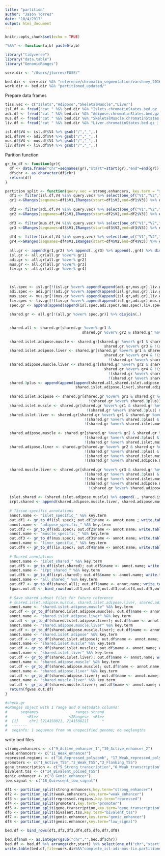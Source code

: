 ```yaml
---
title: "partition"
author: "Jason Torres"
date: "10/4/2017"
output: html_document
---
```


```r
knitr::opts_chunk$set(echo = TRUE)
```

```r

"%&%" <- function(a,b) paste0(a,b)

library("tidyverse")
library("data.table")
library("GenomicRanges")

serv.dir <- "/Users/jtorres/FUSE/"

bed.dir <- serv.dir %&% "reference/chromatin_segmentation/varshney_2016/chromatin_states/" 
work.dir <- bed.dir %&% "partitioned_updated/"


```



Prepare data frames 


```r

tiss.vec <- c("Islets","Adipose","SkeletalMuscle","Liver")
isl.df <- fread("cat " %&% bed.dir %&% "Islets.chromatinStates.bed.gz | zmore",sep="\t")
adi.df <- fread("cat " %&% bed.dir %&% "Adipose.chromatinStates.bed.gz | zmore",sep="\t")
mus.df <- fread("cat " %&% bed.dir %&% "SkeletalMuscle.chromatinStates.bed.gz | zmore",sep="\t")
liv.df <- fread("cat " %&% bed.dir %&% "Liver.chromatinStates.bed.gz | zmore",sep="\t")

isl.df$V4 <- isl.df$V4 %>% gsub("/","_",.)
adi.df$V4 <- adi.df$V4 %>% gsub("/","_",.)
mus.df$V4 <- mus.df$V4 %>% gsub("/","_",.)
liv.df$V4 <- liv.df$V4 %>% gsub("/","_",.)

```


Parition function 

```r

gr_to_df <- function(gr){
  df <- data.frame("chr"=seqnames(gr),"start"=start(gr),"end"=end(gr))
  df$chr <- as.character(df$chr)
  return(df)
}

partition_split <- function(query.vec = strong.enhancers, key.term = "strong_enhancer"){
  df1 <- filter(isl.df,V4 %in% query.vec) %>% select(one_of("V1","V2","V3"))
  gr1 <-GRanges(seqnames=df1$V1,IRanges(start=df1$V2,end=df1$V3)) %>% disjoin(.)
  
  df2 <- filter(adi.df,V4 %in% query.vec) %>% select(one_of("V1","V2","V3"))
  gr2 <-GRanges(seqnames=df2$V1,IRanges(start=df2$V2,end=df2$V3)) %>% disjoin(.)
  
  df3 <- filter(mus.df,V4 %in% query.vec) %>% select(one_of("V1","V2","V3"))
  gr3 <-GRanges(seqnames=df3$V1,IRanges(start=df3$V2,end=df3$V3)) %>% disjoin(.)
  
  df4 <- filter(liv.df,V4 %in% query.vec) %>% select(one_of("V1","V2","V3"))
  gr4 <-GRanges(seqnames=df4$V1,IRanges(start=df4$V2,end=df4$V3)) %>% disjoin(.)
  
  all.gr <- append(gr1,gr2) %>% append(.,gr3) %>% append(.,gr4) %>% disjoin(.)
  isl.gr <- all.gr[all.gr %over% gr1]
  adi.gr <- all.gr[all.gr %over% gr2]
  mus.gr <- all.gr[all.gr %over% gr3]
  liv.gr <- all.gr[all.gr %over% gr4]

  
  
  isl.spec <- isl.gr[!(isl.gr %over% append(append(adi.gr,mus.gr),liv.gr))] 
  adi.spec <- adi.gr[!(adi.gr %over% append(append(isl.gr,mus.gr),liv.gr))] 
  mus.spec <- mus.gr[!(mus.gr %over% append(append(isl.gr,adi.gr),liv.gr))] 
  liv.spec <- liv.gr[!(liv.gr %over% append(append(isl.gr,adi.gr),mus.gr))] 
  spec.gr <- append(append(append(isl.spec,adi.spec),mus.spec),liv.spec)
  
  shared.gr <- all.gr[!(all.gr %over% spec.gr)] %>% disjoin(.)

  
  shared.all <- shared.gr[shared.gr %over% gr1 & 
                                   shared.gr %over% gr2 & shared.gr %over% gr3 & shared.gr %over% gr4]  #%>% disjoin(.)
  
  shared.islet.adipose.muscle <- shared.gr[shared.gr %over% gr1 & shared.gr %over% gr2 & 
                                             shared.gr %over% gr3 & !(shared.gr %over% shared.all)]  #%>% disjoin(.)
  shared.islet.adipose.liver <- shared.gr[shared.gr %over% gr1 & shared.gr %over% gr2 & 
                                             shared.gr %over% gr4 & !(shared.gr %over% shared.all) & 
                                               !(shared.gr %over% shared.islet.adipose.muscle)]  #%>% disjoin(.)
  shared.adipose.muscle.liver <- shared.gr[shared.gr %over% gr2 & shared.gr %over% gr3 & 
                                             shared.gr %over% gr4 & !(shared.gr %over% shared.all) & 
                                               !(shared.gr %over% shared.islet.adipose.muscle) & 
                                               !(shared.gr %over% shared.islet.adipose.liver)] # %>% disjoin(.)
  shared.3plus <- append(append(append(shared.all,shared.islet.adipose.muscle),
                                shared.islet.adipose.liver),shared.adipose.muscle.liver)
  
  shared.islet.adipose <- shared.gr[shared.gr %over% gr1 & shared.gr %over% gr2 & 
                                      !(shared.gr %over% shared.3plus)]#  %>% disjoin(.)
  shared.islet.muscle <- shared.gr[shared.gr %over% gr1 & shared.gr %over% gr3 & 
                                     !(shared.gr %over% shared.3plus) & !(shared.gr %over% shared.islet.adipose)] # %>% disjoin(.)
  shared.islet.liver <- shared.gr[shared.gr %over% gr1 & shared.gr %over% gr4 & 
                                    !(shared.gr %over% shared.3plus) & !(shared.gr %over% shared.islet.adipose) &
                                    !(shared.gr %over% shared.islet.muscle)] # %>% disjoin(.)
  
  shared.adipose.muscle <- shared.gr[shared.gr %over% gr2 & shared.gr %over% gr3 & 
                                    !(shared.gr %over% shared.3plus) & !(shared.gr %over% shared.islet.adipose) &
                                    !(shared.gr %over% shared.islet.muscle) & !(shared.gr %over% shared.islet.liver)]  #%>% disjoin(.)
  shared.adipose.liver <- shared.gr[shared.gr %over% gr2 & shared.gr %over% gr4 & 
                                    !(shared.gr %over% shared.3plus) & !(shared.gr %over% shared.islet.adipose) &
                                    !(shared.gr %over% shared.islet.muscle) & !(shared.gr %over% shared.islet.liver) & 
                                    !(shared.gr %over% shared.adipose.muscle)]  #%>% disjoin(.)
  
  shared.muscle.liver <- shared.gr[shared.gr %over% gr3 & shared.gr %over% gr4 & 
                                    !(shared.gr %over% shared.3plus) & !(shared.gr %over% shared.islet.adipose) &
                                    !(shared.gr %over% shared.islet.muscle) & !(shared.gr %over% shared.islet.liver) & 
                                    !(shared.gr %over% shared.adipose.muscle) & 
                                      !(shared.gr %over% shared.adipose.liver)]  #%>% disjoin(.)
  
  islet.shared <- (shared.islet.adipose.muscle) %>% append(., shared.islet.adipose.liver) %>% append(., shared.islet.adipose) %>% append(., shared.islet.muscle) %>% append(., shared.islet.liver) 
  irpt.shared <- append(shared.adipose.muscle.liver, shared.adipose.muscle) %>% append(., shared.adipose.liver) %>% append(.,shared.muscle.liver)
  
  # Tissue-specific annotations 
  annot.name <- "islet_specific_" %&% key.term
  out.df1 <- gr_to_df(isl.spec); out.df1$name <- annot.name ; write.table(out.df1,file=work.dir%&%annot.name%&%".bed",sep="\t",quote=F,row.names=F,col.names=F)
  annot.name <- "adipose_specific_" %&% key.term
  out.df2 <- gr_to_df(adi.spec); out.df2$name <- annot.name; write.table(out.df2,file=work.dir%&%annot.name%&%".bed",sep="\t",quote=F,row.names=F,col.names=F)
  annot.name <- "muscle_specific_" %&% key.term 
  out.df3 <- gr_to_df(mus.spec); out.df3$name <- annot.name; write.table(out.df3,file=work.dir%&%annot.name%&%".bed",sep="\t",quote=F,row.names=F,col.names=F)
  annot.name <- "liver_specific_" %&% key.term 
  out.df4 <- gr_to_df(liv.spec); out.df4$name <- annot.name; write.table(out.df4,file=work.dir%&%annot.name%&%".bed",sep="\t",quote=F,row.names=F,col.names=F)
  
  # Shared annotations 
  annot.name <- "islet_shared_" %&% key.term
  out.df5 <- gr_to_df(islet.shared); out.df5$name <- annot.name; write.table(out.df5,file=work.dir%&%annot.name%&%".bed",sep="\t",quote=F,row.names=F,col.names=F)
  annot.name <- "irpt_shared_" %&% key.term
  out.df6 <- gr_to_df(irpt.shared); out.df6$name <- annot.name; write.table(out.df6,file=work.dir%&%annot.name%&%".bed",sep="\t",quote=F,row.names=F,col.names=F)
  annot.name <- "all_shared_" %&% key.term
  out.df7 <- gr_to_df(shared.all); out.df7$name <- annot.name; write.table(out.df7,file=work.dir%&%annot.name%&%".bed",sep="\t",quote=F,row.names=F,col.names=F)  
  fgwas.out.df <- bind_rows(out.df1,out.df2,out.df3,out.df4,out.df5,out.df6,out.df7)
  
  # Save shared subset files for future reference 
  # shared.islet.adipose.muscle, shared.islet.adipose.liver, shared.adipose.muscle.liver, shared.islet.adipose, shared.islet.muscle, shared.islet.liver, shared.adipose.muscle, shared.adipose.liver, shared.muscle.liver
  annot.name <- "shared.islet.adipose.muscle" %&% key.term
  out.df <- gr_to_df(shared.islet.adipose.muscle); out.df$name <- annot.name; write.table(out.df,file=work.dir%&%annot.name%&%".bed",sep="\t",quote=F,row.names=F,col.names=F)  
  annot.name <- "shared.islet.adipose.liver" %&% key.term
  out.df <- gr_to_df(shared.islet.adipose.liver); out.df$name <- annot.name; write.table(out.df,file=work.dir%&%annot.name%&%".bed",sep="\t",quote=F,row.names=F,col.names=F)    
  annot.name <- "shared.adipose.muscle.liver" %&% key.term
  out.df <- gr_to_df(shared.adipose.muscle.liver); out.df$name <- annot.name; write.table(out.df,file=work.dir%&%annot.name%&%".bed",sep="\t",quote=F,row.names=F,col.names=F)   
  annot.name <- "shared.islet.adipose" %&% key.term
  out.df <- gr_to_df(shared.islet.adipose); out.df$name <- annot.name; write.table(out.df,file=work.dir%&%annot.name%&%".bed",sep="\t",quote=F,row.names=F,col.names=F)   
  annot.name <- "shared.islet.muscle" %&% key.term
  out.df <- gr_to_df(shared.islet.muscle); out.df$name <- annot.name; write.table(out.df,file=work.dir%&%annot.name%&%".bed",sep="\t",quote=F,row.names=F,col.names=F)      
  annot.name <- "shared.islet.liver" %&% key.term
  out.df <- gr_to_df(shared.islet.liver); out.df$name <- annot.name; write.table(out.df,file=work.dir%&%annot.name%&%".bed",sep="\t",quote=F,row.names=F,col.names=F)      
  annot.name <- "shared.adipose.muscle" %&% key.term
  out.df <- gr_to_df(shared.adipose.muscle); out.df$name <- annot.name; write.table(out.df,file=work.dir%&%annot.name%&%".bed",sep="\t",quote=F,row.names=F,col.names=F)      
  annot.name <- "shared.adipose.liver" %&% key.term
  out.df <- gr_to_df(shared.adipose.liver); out.df$name <- annot.name; write.table(out.df,file=work.dir%&%annot.name%&%".bed",sep="\t",quote=F,row.names=F,col.names=F)      
  annot.name <- "shared.muscle.liver" %&% key.term
  out.df <- gr_to_df(shared.muscle.liver); out.df$name <- annot.name; write.table(out.df,file=work.dir%&%annot.name%&%".bed",sep="\t",quote=F,row.names=F,col.names=F)      
  return(fgwas.out.df)
}

#check.gr
#GRanges object with 1 range and 0 metadata columns:
#      seqnames                 ranges strand
#         <Rle>              <IRanges>  <Rle>
#  [1]     chr1 [214150821, 214150821]      *
#  -------
#  seqinfo: 1 sequence from an unspecified genome; no seqlengths

```

write bed files

```r

strong.enhancers <- c("9_Active_enhancer_1","10_Active_enhancer_2")
weak.enhancers <- c("11_Weak_enhancer")
repressed.regions <- c("16_Repressed_polycomb", "17_Weak_repressed_polycomb")
promoters <- c("1_Active_TSS","2_Weak_TSS","3_Flanking_TSS")
gene.transcription <- c("5_Strong_transcription","6_Weak_transcription")
bivalent.tss <- c("14_Bivalent_poised_TSS")
genic.enhancer <- c("8_Genic_enhancer")
low.signal <- c("18_Quiescent_low_signal")

df1 <- partition_split(strong.enhancers,key.term="strong_enhancer")
df2 <- partition_split(weak.enhancers,key.term="weak_enhancer")
df3 <- partition_split(repressed.regions,key.term="repressed")
df4 <- partition_split(promoters,key.term="promoter")
df5 <- partition_split(gene.transcription,key.term="gene_transcription")
df6 <- partition_split(bivalent.tss,key.term="bivalent_tss")
df7 <- partition_split(genic.enhancer,key.term="genic_enhancer")
df8 <- partition_split(genic.enhancer,key.term="low_signal")

bed.df <- bind_rows(df1,df2,df3,df4,df5,df6,df7,df8)

bed.df$num <- as.integer(gsub("chr","",bed.df$chr)) 
bed.df <- bed.df %>% arrange(chr,start) %>% select(one_of("chr","start","end","name"))
write.table(bed.df,file=work.dir%&%"complete_isl-adi-mus-liv.partitioned_updated.bed",quote=F,sep="\t",row.names=F,col.names=F)


```



